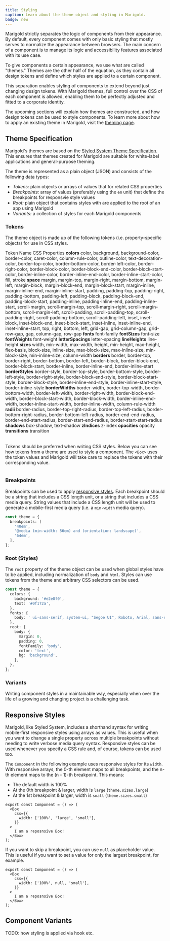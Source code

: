 ```yaml
---
title: Styling
caption: Learn about the theme object and styling in Marigold.
badge: new
---
```


Marigold strictly separates the logic of components from their appearance. By default, every component comes with only basic styling that mostly serves to normalize the appearance between browsers. The main concern of a component is to manage its logic and accessibility features associated with its use case.

To give components a certain appearance, we use what are called "themes." Themes are the other half of the equation, as they contain all design tokens and define which styles are applied to a certain component.

This separation enables styling of components to extend beyond just changing design tokens. With Marigold themes, full control over the CSS of each component is allowed, enabling them to be perfectly adjusted and fitted to a corporate identity.

The upcoming sections will explain how themes are constructed, and how design tokens can be used to style components. To learn more about how to apply an existing theme in Marigold, visit the [theming page](/introduction/theming/).

## Theme Specification

Marigold's themes are based on the [Styled System Theme Specification](https://styled-system.com/theme-specification/). This ensures that themes created for Marigold are suitable for white-label applications and general-purpose theming.

The theme is represented as a plain object (JSON) and consists of the following data types:

- _Tokens:_ plain objects or arrays of values that for related CSS properties
- _Breakpoints:_ array of values (preferably using the `em` unit) that define the breakpoints for responsvie style values
- _Root:_ plain object that contains styles with are applied to the root of an app using Marigold
- _Variants:_ a collection of styles for each Marigold components

### Tokens

The theme object is made up of the following tokens (i.e. property-specific objects) for use in CSS styles.

<Table variant="lines">
  <Table.Header>
    <Table.Column>Token Name</Table.Column>
    <Table.Column>CSS Properties</Table.Column>
  </Table.Header>
  <Table.Body>
    <Table.Row>
      <Table.Cell>
        <strong>colors</strong>
      </Table.Cell>
      <Table.Cell>
        color, background, background-color, border-color, caret-color,
        column-rule-color, outline-color, text-decoration-color,
        border-top-color, border-bottom-color, border-left-color,
        border-right-color, border-block-color, border-block-end-color,
        border-block-start-color, border-inline-color, border-inline-end-color,
        border-inline-start-color, fill, stroke
      </Table.Cell>
    </Table.Row>
    <Table.Row>
      <Table.Cell>
        <strong>space</strong>
      </Table.Cell>
      <Table.Cell>
        margin, margin-top, margin-right, margin-bottom, margin-left,
        margin-block, margin-block-end, margin-block-start, margin-inline,
        margin-inline-end, margin-inline-start, padding, padding-top,
        padding-right, padding-bottom, padding-left, padding-block,
        padding-block-end, padding-block-start, padding-inline,
        padding-inline-end, padding-inline-start, scroll-margin,
        scroll-margin-top, scroll-margin-right, scroll-margin-bottom,
        scroll-margin-left, scroll-padding, scroll-padding-top,
        scroll-padding-right, scroll-padding-bottom, scroll-padding-left, inset,
        inset-block, inset-block-end, inset-block-start, inset-inline,
        inset-inline-end, inset-inline-start, top, right, bottom, left,
        grid-gap, grid-column-gap, grid-row-gap, gap, column-gap, row-gap
      </Table.Cell>
    </Table.Row>
    <Table.Row>
      <Table.Cell>
        <strong>fonts</strong>
      </Table.Cell>
      <Table.Cell>font-family</Table.Cell>
    </Table.Row>
    <Table.Row>
      <Table.Cell>
        <strong>fontSizes</strong>
      </Table.Cell>
      <Table.Cell>font-size</Table.Cell>
    </Table.Row>
    <Table.Row>
      <Table.Cell>
        <strong>fontWeights</strong>
      </Table.Cell>
      <Table.Cell>font-weight</Table.Cell>
    </Table.Row>
    <Table.Row>
      <Table.Cell>
        <strong>letterSpacings</strong>
      </Table.Cell>
      <Table.Cell>letter-spacing</Table.Cell>
    </Table.Row>
    <Table.Row>
      <Table.Cell>
        <strong>lineHeights</strong>
      </Table.Cell>
      <Table.Cell>line-height</Table.Cell>
    </Table.Row>
    <Table.Row>
      <Table.Cell>
        <strong>sizes</strong>
      </Table.Cell>
      <Table.Cell>
        width, min-width, max-width, height, min-height, max-height, flex-basis,
        block-size, inline-size, max-block-size, max-inline-size,
        min-block-size, min-inline-size, column-width
      </Table.Cell>
    </Table.Row>
    <Table.Row>
      <Table.Cell>
        <strong>borders</strong>
      </Table.Cell>
      <Table.Cell>
        border, border-top, border-right, border-bottom, border-left,
        border-block, border-block-end, border-block-start, border-inline,
        border-inline-end, border-inline-start
      </Table.Cell>
    </Table.Row>
    <Table.Row>
      <Table.Cell>
        <strong>borderStyles</strong>
      </Table.Cell>
      <Table.Cell>
        border-style, border-top-style, border-bottom-style, border-left-style,
        border-right-style, border-block-end-style, border-block-start-style,
        border-block-style, border-inline-end-style, border-inline-start-style,
        border-inline-style
      </Table.Cell>
    </Table.Row>
    <Table.Row>
      <Table.Cell>
        <strong>borderWidths</strong>
      </Table.Cell>
      <Table.Cell>
        border-width, border-top-width, border-bottom-width, border-left-width,
        border-right-width, border-block-end-width, border-block-start-width,
        border-block-width, border-inline-end-width, border-inline-start-width,
        border-inline-width, column-rule-width
      </Table.Cell>
    </Table.Row>
    <Table.Row>
      <Table.Cell>
        <strong>radii</strong>
      </Table.Cell>
      <Table.Cell>
        border-radius, border-top-right-radius, border-top-left-radius,
        border-bottom-right-radius, border-bottom-left-radius,
        border-end-end-radius, border-end-start-radius, border-start-end-radius,
        border-start-start-radius
      </Table.Cell>
    </Table.Row>
    <Table.Row>
      <Table.Cell>
        <strong>shadows</strong>
      </Table.Cell>
      <Table.Cell>box-shadow, text-shadow</Table.Cell>
    </Table.Row>
    <Table.Row>
      <Table.Cell>
        <strong>zIndices</strong>
      </Table.Cell>
      <Table.Cell>z-index</Table.Cell>
    </Table.Row>
    <Table.Row>
      <Table.Cell>
        <strong>opacities</strong>
      </Table.Cell>
      <Table.Cell>opacity</Table.Cell>
    </Table.Row>
    <Table.Row>
      <Table.Cell>
        <strong>transitions</strong>
      </Table.Cell>
      <Table.Cell>transition</Table.Cell>
    </Table.Row>
  </Table.Body>
</Table>

Tokens should be preferred when writing CSS styles. Below you can see how tokens from a theme are used to style a component. The `<Box>` uses the token values and Marigold will take care to replace the tokens with their corresponding value.

```tsx preview file=concepts/tokens.demo.tsx

```

### Breakpoints

Breakpoints can be used to apply [responsive styles](#responsive-styles). Each breakpoint should be a string that includes a CSS length unit, or a string that includes a CSS media query. String values that include a CSS length unit will be used to generate a mobile-first media query (i.e. a `min-width` media query).

```ts
const theme = {
  breakpoints: [
    '40em',
    '@media (min-width: 56em) and (orientation: landscape)',
    '64em',
  ],
};
```

### Root (Styles)

The `root` property of the theme object can be used when global styles have to be applied, including normalization of `body` and `html`. Styles can use tokens from the theme and arbitrary CSS selectors can be used.

```ts
const theme = {
  colors: {
    background: '#e2e8f0',
    text: '#0f172a',
  },
  fonts: {
    body: ' ui-sans-serif, system-ui, "Segoe UI", Roboto, Arial, sans-serif',
  },
  root: {
    body: {
      margin: 0,
      padding: 0,
      fontFamily: 'body',
      color: 'text',
      bg: 'background',
    },
  },
};
```

### Variants

Writing component styles in a maintainable way, especially when over the life of a growing and changing project is a challenging task.

## Responsive Styles

Marigold, like Styled System, includes a shorthand syntax for writing mobile-first responsive styles using arrays as values. This is useful when you want to change a single property across multiple breakpoints without needing to write verbose media query syntax. Responsive styles can be used whenever you specify a CSS rule and, of course, tokens can be used too.

The `Component` in the following example uses responsive styles for its `width`. With responsive arrays, the 0-th element maps to all breakpoints, and the n-th element maps to the (n - 1)-th breakpoint. This means:

- The default width is 100%
- At the 0th breakpoint & larger, width is `large` (`theme.sizes.large`)
- At the 1st breakpoint & larger, width is `small` (`theme.sizes.small`)

```tsx
export const Component = () => (
  <Box
    css={{
      width: ['100%', 'large', 'small'],
    }}
  >
    I am a reposnsive Box!
  </Box>
);
```

If you want to skip a breakpoint, you can use `null` as placeholder value. This is useful if you want to set a value for only the largest breakpoint, for example.

```tsx
export const Component = () => (
  <Box
    css={{
      width: ['100%', null, 'small'],
    }}
  >
    I am a reposnsive Box!
  </Box>
);
```

## Component Variants

TODO: how styling is applied via hook etc.
